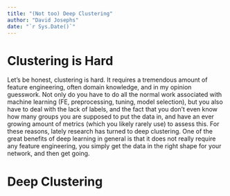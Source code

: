```yaml
---
title: "(Not too) Deep Clustering"
author: "David Josephs"
date: "`r Sys.Date()`"
---
```


# Clustering is Hard
Let's be honest, clustering is hard. It requires a tremendous amount of feature engineering, often domain knowledge, and in my opinion guesswork. Not only do you have to do all the normal work associated with machine learning (FE, preprocessing, tuning, model selection), but you also have to deal with the lack of labels, and the fact that you don't even know how many groups you are supposed to put the data in, and have an ever growing amount of metrics (which you likely rarely use) to assess this.
For these reasons, lately research has turned to deep clustering. One of the great benefits of deep learning in general is that it does not really require any feature engineering, you simply get the data in the right shape for your network, and then get going.

# Deep Clustering
